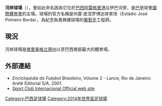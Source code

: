 {{unreferenced|time=2012-11-21T12:05:02+00:00}}
{{Infobox Stadium
| stadium_name  = 何塞·皮涅罗博达体育场<br />Estádio José Pinheiro Borda
| nickname      = 河岸球場<br />Beira-Rio, Gigante da Beira-Rio
| location   = [[阿雷格里港|阿雷格里港]]
| image      = [[File:Portoalegre_aerea_arenabeirario.jpg|240px]]
| fullname   = Estádio José Pinheiro Borda
| built      = 1959年
| opened     = 1969年4月6日
| seating_capacity   = 56,000
| record attendance = 106,554
| owner      = [[國際體育會|國際體育會]]
| dimensions  = 108 x 72 m
}}

'''河岸球場'''（{{lang-pt|'''Estádio Beira-Rio'''}}），會如此命名因為它位於[[巴西|巴西]][[阿雷格里港|阿雷格里港]]瓜伊巴河旁，是[[巴甲|巴甲]]球會[[國際體育會|國際體育會]]的主場。球場的官方名稱是何塞·皮涅罗博达体育场（Estádio José Pinheiro Borda），為紀念負責興建球場的[[葡萄牙|葡萄牙]]工程師。

==現況==
河岸球場是[[南里奥格兰德州|南里奥格兰德州]]以至巴西南部最大的體育場。

==外部連結==
*''Enciclopédia do Futebol Brasileiro'', Volume 2 - Lance, Rio de Janeiro: Aretê Editorial S/A, 2001.
*[https://web.archive.org/web/20070314082042/http://www.internacional.com.br/pagina.php?modulo=4&setor=29 Sport Club Internacional Official web site]

{{2014年世界盃足球場}}

[[Category:巴西足球場|Category:巴西足球場]]
[[Category:2014年世界盃足球場|Category:2014年世界盃足球場]]